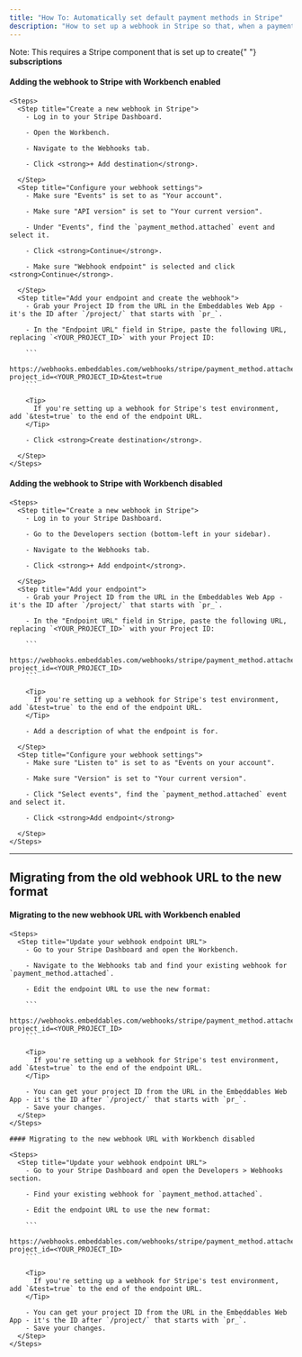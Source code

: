 ```yaml
---
title: "How To: Automatically set default payment methods in Stripe"
description: "How to set up a webhook in Stripe so that, when a payment method is first added to a customer, it is automatically set as the default payment method."
---
```


<Note>
  Note: This requires a Stripe component that is set up to create{" "}
  <strong>subscriptions</strong>
</Note>

<Tabs>
  <Tab title="You have Workbench enabled">

  #### Adding the webhook to Stripe with Workbench enabled

    <Steps>
      <Step title="Create a new webhook in Stripe">
        - Log in to your Stripe Dashboard.

        - Open the Workbench.

        - Navigate to the Webhooks tab.

        - Click <strong>+ Add destination</strong>.

      </Step>
      <Step title="Configure your webhook settings">
        - Make sure "Events" is set to as "Your account".

        - Make sure "API version" is set to "Your current version".

        - Under "Events", find the `payment_method.attached` event and select it.

        - Click <strong>Continue</strong>.

        - Make sure "Webhook endpoint" is selected and click <strong>Continue</strong>.

      </Step>
      <Step title="Add your endpoint and create the webhook">
        - Grab your Project ID from the URL in the Embeddables Web App - it's the ID after `/project/` that starts with `pr_`.

        - In the "Endpoint URL" field in Stripe, paste the following URL, replacing `<YOUR_PROJECT_ID>` with your Project ID:

        ```
        https://webhooks.embeddables.com/webhooks/stripe/payment_method.attached?project_id=<YOUR_PROJECT_ID>&test=true
        ```

        <Tip>
          If you're setting up a webhook for Stripe's test environment, add `&test=true` to the end of the endpoint URL.
        </Tip>

        - Click <strong>Create destination</strong>.

      </Step>
    </Steps>

  </Tab>
  <Tab title="You don't have Workbench enabled">

  #### Adding the webhook to Stripe with Workbench disabled

    <Steps>
      <Step title="Create a new webhook in Stripe">
        - Log in to your Stripe Dashboard.

        - Go to the Developers section (bottom-left in your sidebar).

        - Navigate to the Webhooks tab.

        - Click <strong>+ Add endpoint</strong>.

      </Step>
      <Step title="Add your endpoint">
        - Grab your Project ID from the URL in the Embeddables Web App - it's the ID after `/project/` that starts with `pr_`.

        - In the "Endpoint URL" field in Stripe, paste the following URL, replacing `<YOUR_PROJECT_ID>` with your Project ID:

        ```
        https://webhooks.embeddables.com/webhooks/stripe/payment_method.attached?project_id=<YOUR_PROJECT_ID>
        ```

        <Tip>
          If you're setting up a webhook for Stripe's test environment, add `&test=true` to the end of the endpoint URL.
        </Tip>

        - Add a description of what the endpoint is for.

      </Step>
      <Step title="Configure your webhook settings">
        - Make sure "Listen to" is set to as "Events on your account".

        - Make sure "Version" is set to "Your current version".

        - Click "Select events", find the `payment_method.attached` event and select it.

        - Click <strong>Add endpoint</strong>

      </Step>
    </Steps>

  </Tab>
</Tabs>

---

## Migrating from the old webhook URL to the new format

<Tabs>
  <Tab title="You have Workbench enabled">

  #### Migrating to the new webhook URL with Workbench enabled

    <Steps>
      <Step title="Update your webhook endpoint URL">
        - Go to your Stripe Dashboard and open the Workbench.
        
        - Navigate to the Webhooks tab and find your existing webhook for `payment_method.attached`.

        - Edit the endpoint URL to use the new format:

        ```
        https://webhooks.embeddables.com/webhooks/stripe/payment_method.attached?project_id=<YOUR_PROJECT_ID>
        ```

        <Tip>
          If you're setting up a webhook for Stripe's test environment, add `&test=true` to the end of the endpoint URL.
        </Tip>

        - You can get your project ID from the URL in the Embeddables Web App - it's the ID after `/project/` that starts with `pr_`.
        - Save your changes.
      </Step>
    </Steps>
  </Tab>
  <Tab title="You don't have Workbench enabled">

    #### Migrating to the new webhook URL with Workbench disabled

    <Steps>
      <Step title="Update your webhook endpoint URL">
        - Go to your Stripe Dashboard and open the Developers > Webhooks section.

        - Find your existing webhook for `payment_method.attached`.
        
        - Edit the endpoint URL to use the new format:

        ```
        https://webhooks.embeddables.com/webhooks/stripe/payment_method.attached?project_id=<YOUR_PROJECT_ID>
        ```

        <Tip>
          If you're setting up a webhook for Stripe's test environment, add `&test=true` to the end of the endpoint URL.
        </Tip>

        - You can get your project ID from the URL in the Embeddables Web App - it's the ID after `/project/` that starts with `pr_`.
        - Save your changes.
      </Step>
    </Steps>
  </Tab>
</Tabs>
